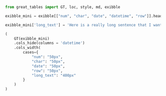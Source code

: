 ```python
from great_tables import GT, loc, style, md, exibble

exibble_mini = exibble[["num", "char", "date", "datetime", "row"]].head(5)

exibble_mini['long_text'] = 'Here is a really long sentence that I want to ensure is being handled appropriately by the cols_width argument, but I cannot get it to work unfortunately. I appreciate you taking the time to read this issue.'

(
    GT(exibble_mini)
    .cols_hide(columns = 'datetime')
    .cols_width(
        cases={
            "num": "50px",
            "char": "50px",
            "date": "50px",
            "row": "50px",
            "long_text": "400px"
        }
    )
)
```